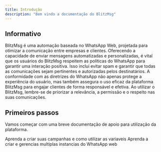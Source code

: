 ```yaml
---
title: Introdução
description: "Bem vindo a documentação do BlitzMsg"
---
```

## Informativo
BlitzMsg é uma automação baseada no WhatsApp Web, projetada para otimizar a comunicação entre empresas e clientes. Oferecendo a capacidade de enviar mensagens automatizadas e personalizadas, é vital que os usuários do BlitzMsg respeitem as políticas do WhatsApp para garantir uma interação positiva. Isso inclui evitar spam e garantir que todas as comunicações sejam pertinentes e autorizadas pelos destinatários. A conformidade com as diretrizes do WhatsApp não apenas protege a experiência do usuário, mas também assegura o uso eficaz da plataforma BlitzMsg para engajar clientes de forma responsável e efetiva. Ao utilizar o BlitzMsg, lembre-se de priorizar a relevância, a permissão e o respeito nas suas comunicações.











## Primeiros passos

Vamos começar com uma breve documentação de apoio para utilização da plataforma.

<CardGroup cols={2}>
  <Card
    title="Criar campanhas"
    icon="pen"
    href="#"
  >
    Aprenda a criar suas campanhas e como utilizar as variaveis
  </Card>
  <Card
    title="Criar instancias"
    icon="router"
    href="#"
  >
    Aprenda a criar e gerencias multiplas instancias do WhatsApp web
  </Card>
</CardGroup>
